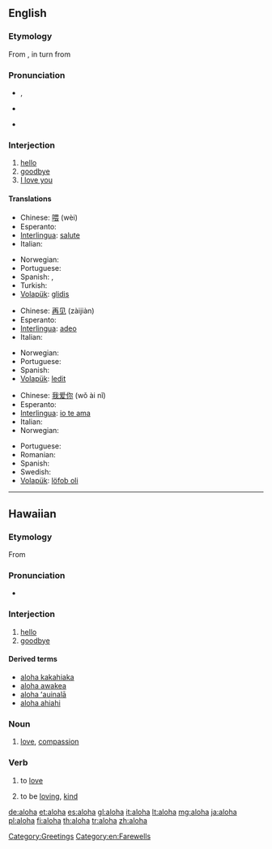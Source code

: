 {{also|Aloha}}
==English==

===Etymology===
From {{etyl|haw}} {{term|aloha||love|lang=haw}}, in turn from {{proto|Polynesian|qarofa|lang=}} <!--when using it as a greeting it can mean "hello" or "good-bye", also "I love you". The reply is ''"Aloha (iā) 'oe"''.-->

===Pronunciation===
* {{a|UK}} {{IPA|/æˈləʊˌhɑː/}}, {{X-SAMPA|/{"l@U%hA:/}}
* {{a|US}} {{enPR|Ălōhă}}
* {{rhymes|əʊhɑː}}

===Interjection===
{{wikipedia}}
{{en-interj}}

# [[hello]]
# [[goodbye]]
# [[I love you]]

====Translations====
{{trans-top|hello}}
* Chinese: [[喂]] (wèi)
* Esperanto: {{t+|eo|saluton|xs=Esperanto}}
* [[Interlingua]]: [[salute]]
* Italian: {{t+|it|ciao}}
{{trans-mid}}
* Norwegian: {{t+|no|hei}}
* Portuguese: {{t+|pt|olá}}
* Spanish: {{t+|es|hola}}, {{t|es|hola|m|f|p}}
* Turkish: {{t|tr|merhaba}}
* [[Volapük]]: [[glidis]]
{{trans-bottom}}

{{trans-top|goodbye}}
* Chinese: [[再见]] (zàijiàn)
* Esperanto: {{t-|eo|adiaŭ|xs=Esperanto}}
* [[Interlingua]]: [[adeo]]
* Italian: {{t+|it|ciao}}
{{trans-mid}}
* Norwegian: {{t-|no|avskjed}}
* Portuguese: {{t+|pt|adeus}}
* Spanish: {{t+|es|adiós}}
* [[Volapük]]: [[ledit]]
{{trans-bottom}}

{{trans-top|I love you}}
* Chinese: [[我爱你]] (wǒ ài nǐ)
* Esperanto: {{t+|eo|mi amas vin|xs=Esperanto}}
* [[Interlingua]]: [[io te ama]]
* Italian: {{t-|it|Ti amo}}
* Norwegian: {{t-|no|jeg elsker deg}}
{{trans-mid}}
* Portuguese: {{t-|pt|eu te amo}}
* Romanian: {{t-|ro|te iubesc}}
* Spanish: {{t-|es|te amo}}
* Swedish: {{t|sv|jag älskar dig}}
* [[Volapük]]: [[löfob oli]]
{{trans-bottom}}

[[Category:Greetings]]
[[Category:en:Farewells]]
----

==Hawaiian==

===Etymology===
From {{proto|Polynesian|qarofa|lang=haw}}

===Pronunciation===
* {{IPA|/aˈlo.ha/|lang=haw}}

===Interjection===
{{haw-intj}}

# [[hello]]
# [[goodbye]]

====Derived terms====
* [[aloha kakahiaka]]
* [[aloha awakea]]
* [[aloha ʻauinalā]]
* [[aloha ahiahi]]

===Noun===
{{haw-noun}}

# [[love]], [[compassion]]

===Verb===
{{haw-verb}}

# {{qualifier|transitive}} to [[love]]
# {{qualifier|stative}} to be [[loving]], [[kind]]

[[de:aloha]]
[[et:aloha]]
[[es:aloha]]
[[gl:aloha]]
[[it:aloha]]
[[lt:aloha]]
[[mg:aloha]]
[[ja:aloha]]
[[pl:aloha]]
[[fi:aloha]]
[[th:aloha]]
[[tr:aloha]]
[[zh:aloha]]